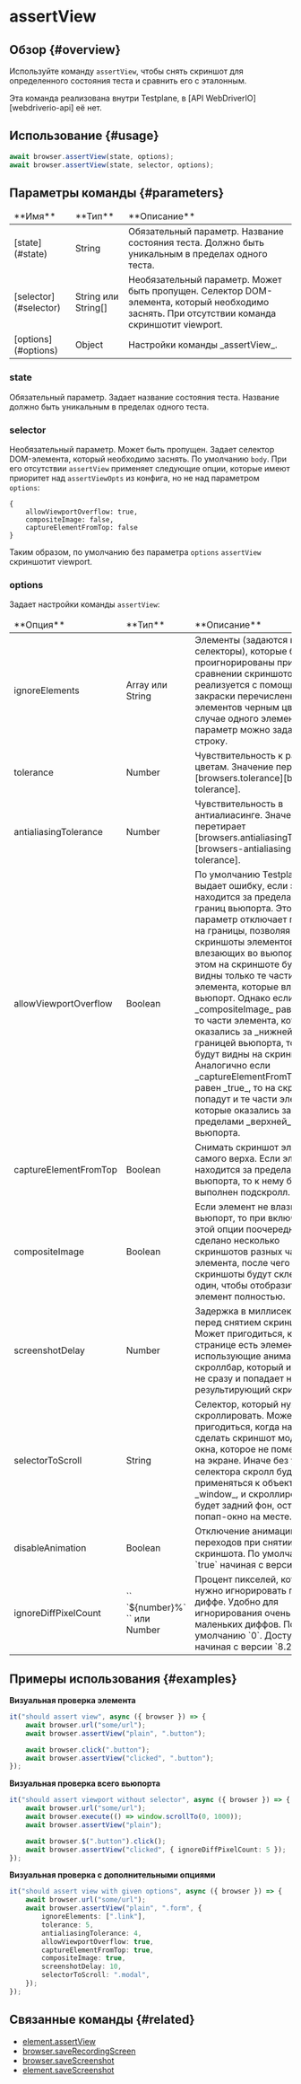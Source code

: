
# assertView

## Обзор {#overview}

Используйте команду `assertView`, чтобы снять скриншот для определенного состояния теста и сравнить его с эталонным.

<Admonition type="info">
    Эта команда реализована внутри Testplane, в [API WebDriverIO][webdriverio-api] её нет.
</Admonition>

## Использование {#usage}

```typescript
await browser.assertView(state, options);
await browser.assertView(state, selector, options);
```

## Параметры команды {#parameters}

<table>
<thead>
<tr><td>**Имя**</td><td>**Тип**</td><td>**Описание**</td></tr>
</thead>
<tbody>
<tr><td>[state](#state)</td><td>String</td><td>Обязательный параметр. Название состояния теста. Должно быть уникальным в пределах одного теста.</td></tr>
<tr><td>[selector](#selector)</td><td>String или String[]</td><td>Необязательный параметр. Может быть пропущен. Селектор DOM-элемента, который необходимо заснять. При отсутствии команда скриншотит viewport.</td></tr>
<tr><td>[options](#options)</td><td>Object</td><td>Настройки команды _assertView_.</td></tr>

</tbody>
</table>

### state

Обязательный параметр. Задает название состояния теста. Название должно быть уникальным в пределах одного теста.

### selector

Необязательный параметр. Может быть пропущен. Задает селектор DOM-элемента, который необходимо заснять. По умолчанию `body`. При его отсутствии `assertView` применяет следующие опции, которые имеют приоритет над `assertViewOpts` из конфига, но не над параметром `options`:

```
{
    allowViewportOverflow: true,
    compositeImage: false,
    captureElementFromTop: false
}
```

Таким образом, по умолчанию без параметра `options` `assertView` скриншотит viewport.

### options

Задает настройки команды `assertView`:

<table>
    <thead>
        <tr>
            <td>**Опция**</td>
            <td>**Тип**</td>
            <td>**Описание**</td>
        </tr>
    </thead>
    <tbody>
        <tr>
            <td>ignoreElements</td>
            <td>Array или String</td>
            <td>
                Элементы (задаются как селекторы), которые будут проигнорированы при сравнении
                скриншотов. Игнор реализуется с помощью закраски перечисленных элементов черным
                цветом. В случае одного элемента параметр можно задавать как строку.
            </td>
        </tr>
        <tr>
            <td>tolerance</td>
            <td>Number</td>
            <td>
                Чувствительность к разнице в цветам. Значение перетирает
                [browsers.tolerance][browsers-tolerance].
            </td>
        </tr>
        <tr>
            <td>antialiasingTolerance</td>
            <td>Number</td>
            <td>
                Чувствительность в антиалиасинге. Значение перетирает
                [browsers.antialiasingTolerance][browsers-antialiasing-tolerance].
            </td>
        </tr>
        <tr>
            <td>allowViewportOverflow</td>
            <td>Boolean</td>
            <td>
                По умолчанию Testplane выдает ошибку, если элемент находится за пределами границ
                вьюпорта. Этот параметр отключает проверку на границы, позволяя снимать скриншоты
                элементов, не влезающих во вьюпорт. При этом на скриншоте будут видны только те
                части элемента, которые влезли во вьюпорт. Однако если _compositeImage_ равен
                _true_, то части элемента, которые оказались за _нижней_ границей вьюпорта, тоже
                будут видны на скриншоте. Аналогично если _captureElementFromTop_ равен _true_, то
                на скриншот попадут и те части элемента, которые оказались за пределами _верхней_
                границы вьюпорта.
            </td>
        </tr>
        <tr>
            <td>captureElementFromTop</td>
            <td>Boolean</td>
            <td>
                Снимать скриншот элемента с самого верха. Если элемент находится за пределами
                вьюпорта, то к нему будет выполнен подскролл.
            </td>
        </tr>
        <tr>
            <td>compositeImage</td>
            <td>Boolean</td>
            <td>
                Если элемент не влазит во вьюпорт, то при включении этой опции поочередно будет
                сделано несколько скриншотов разных частей элемента, после чего скриншоты будут
                склеены в один, чтобы отобразить элемент полностью.
            </td>
        </tr>
        <tr>
            <td>screenshotDelay</td>
            <td>Number</td>
            <td>
                Задержка в миллисекундах перед снятием скриншота. Может пригодиться, когда на
                странице есть элементы, использующие анимацию, или скроллбар, который исчезает не
                сразу и попадает на результирующий скриншот.
            </td>
        </tr>
        <tr>
            <td>selectorToScroll</td>
            <td>String</td>
            <td>
                Селектор, который нужно скроллировать. Может пригодиться, когда надо сделать
                скриншот модального окна, которое не помещается на экране. Иначе без указания
                селектора скролл будет применяться к объекту _window_, и скроллироваться будет
                задний фон, оставляя попап-окно на месте.
            </td>
        </tr>
        <tr>
            <td>disableAnimation</td>
            <td>Boolean</td>
            <td>
                Отключение анимаций и переходов при снятии скриншота. По умолчанию `true` начиная с
                версии `8.0.0`.
            </td>
        </tr>
        <tr>
            <td>ignoreDiffPixelCount</td>
            <td>`` `${number}%` `` или Number</td>
            <td>
                Процент пикселей, которые нужно игнорировать при диффе. Удобно для игнорирования
                очень маленьких диффов. По умолчанию `0`. Доступен начиная с версии `8.2.0`.
            </td>
        </tr>
    </tbody>
</table>

## Примеры использования {#examples}

**Визуальная проверка элемента**

```typescript
it("should assert view", async ({ browser }) => {
    await browser.url("some/url");
    await browser.assertView("plain", ".button");

    await browser.click(".button");
    await browser.assertView("clicked", ".button");
});
```

**Визуальная проверка всего вьюпорта**

```typescript
it("should assert viewport without selector", async ({ browser }) => {
    await browser.url("some/url");
    await browser.execute(() => window.scrollTo(0, 1000));
    await browser.assertView("plain");

    await browser.$(".button").click();
    await browser.assertView("clicked", { ignoreDiffPixelCount: 5 });
});
```

**Визуальная проверка с дополнительными опциями**

```typescript
it("should assert view with given options", async ({ browser }) => {
    await browser.url("some/url");
    await browser.assertView("plain", ".form", {
        ignoreElements: [".link"],
        tolerance: 5,
        antialiasingTolerance: 4,
        allowViewportOverflow: true,
        captureElementFromTop: true,
        compositeImage: true,
        screenshotDelay: 10,
        selectorToScroll: ".modal",
    });
});
```

## Связанные команды {#related}

-   [element.assertView](../../element/assertView)
-   [browser.saveRecordingScreen](../saveRecordingScreen)
-   [browser.saveScreenshot](../saveScreenshot)
-   [element.saveScreenshot](../../element/saveScreenshot)

[webdriverio-api]: https://webdriver.io/docs/api
[browsers-tolerance]: ../../../config/browsers#tolerance
[browsers-antialiasing-tolerance]: ../../../config/browsers#antialiasing_tolerance
